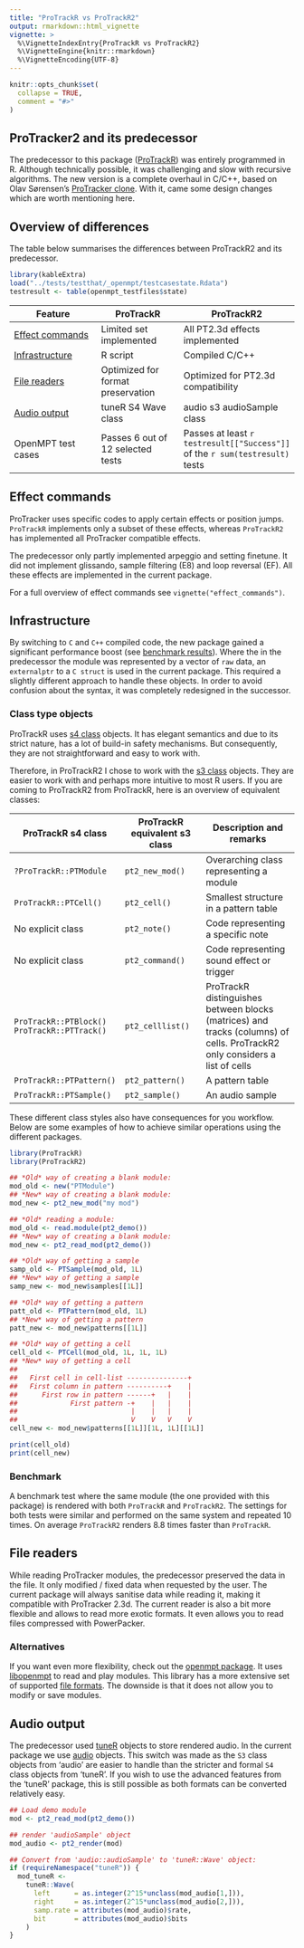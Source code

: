 ```yaml
---
title: "ProTrackR vs ProTrackR2"
output: rmarkdown::html_vignette
vignette: >
  %\VignetteIndexEntry{ProTrackR vs ProTrackR2}
  %\VignetteEngine{knitr::rmarkdown}
  %\VignetteEncoding{UTF-8}
---
```


```r
knitr::opts_chunk$set(
  collapse = TRUE,
  comment = "#>"
)
```

## ProTracker2 and its predecessor

The predecessor to this package ([ProTrackR](https://pepijn-devries.github.io/ProTrackR/)) was
entirely programmed in R. Although technically possible, it was challenging and slow with recursive algorithms.
The new version is a complete overhaul in C/C++, based on Olav S&oslash;rensen's
[ProTracker clone](https://16-bits.org/pt2.php). With it, came some design changes which are worth mentioning
here.

## Overview of differences

The table below summarises the differences between ProTrackR2 and its predecessor.

```r
library(kableExtra)
load("../tests/testthat/_openmpt/testcasestate.Rdata")
testresult <- table(openmpt_testfiles$state)
```

| Feature                             | ProTrackR                         | ProTrackR2                         |
|-------------------------------------|-----------------------------------|------------------------------------|
| [Effect commands](#effect-commands) | Limited set implemented           | All PT2.3d effects implemented     |
| [Infrastructure](#infrastructure)   | R script                          | Compiled C/C++                     |
| [File readers](#file-readers)       | Optimized for format preservation | Optimized for PT2.3d compatibility |
| [Audio output](#audio-output)       | tuneR S4 Wave class               | audio s3 audioSample class         |
| OpenMPT test cases                  | Passes 6 out of 12 selected tests | Passes at least `r testresult[["Success"]]` of the `r sum(testresult)` tests |

## Effect commands

ProTracker uses specific codes to apply certain effects or position jumps. `ProTrackR` implements only
a subset of these effects, whereas `ProTrackR2` has implemented all ProTracker compatible effects.

The predecessor only partly implemented arpeggio and setting finetune. It did not implement
glissando, sample filtering (E8) and loop reversal (EF). All these effects are implemented in
the current package.

For a full overview of effect commands see `vignette("effect_commands")`.

## Infrastructure

By switching to `C` and `C++` compiled code, the new package gained a significant
performance boost (see [benchmark results](#benchmark)). Where the in the predecessor
the module was represented by a vector of `raw` data, an `externalptr` to a `C struct`
is used in the current package. This required a slightly different approach to handle
these objects. In order to avoid confusion about the syntax, it was completely redesigned
in the successor.

### Class type objects

ProTrackR uses [s4 class](https://adv-r.hadley.nz/s4.html) objects. It has elegant semantics
and due to its strict nature, has a lot of build-in safety mechanisms. But consequently,
they are not straightforward and easy to work with.

Therefore, in ProTrackR2 I chose to work with the [s3 class](https://adv-r.hadley.nz/s3.html)
objects. They are easier to work with and perhaps more intuitive to most R users.
If you are coming to ProTrackR2 from ProTrackR, here is an overview of equivalent classes:

| ProTrackR s4 class       | ProTrackR equivalent s3 class | Description and remarks                   |
|--------------------------|-------------------------------|-------------------------------------------|
| `?ProTrackR::PTModule`   | `pt2_new_mod()`               | Overarching class representing a module   |
| `ProTrackR::PTCell()`    | `pt2_cell()`                  | Smallest structure in a pattern table     |
| No explicit class        | `pt2_note()`                  | Code representing a specific note         |
| No explicit class        | `pt2_command()`               | Code representing sound effect or trigger |
| `ProTrackR::PTBlock()`<br>`ProTrackR::PTTrack()` | `pt2_celllist()` | ProTrackR distinguishes between blocks (matrices) and tracks (columns) of cells. ProTrackR2 only considers a list of cells |
| `ProTrackR::PTPattern()` | `pt2_pattern()`               | A pattern table                           |
| `ProTrackR::PTSample()`  | `pt2_sample()`                | An audio sample                           |

These different class styles also have consequences for you workflow. Below are some
examples of how to achieve similar operations using the different packages.

```r
library(ProTrackR)
library(ProTrackR2)

## *Old* way of creating a blank module:
mod_old <- new("PTModule")
## *New* way of creating a blank module:
mod_new <- pt2_new_mod("my mod")

## *Old* reading a module:
mod_old <- read.module(pt2_demo())
## *New* way of creating a blank module:
mod_new <- pt2_read_mod(pt2_demo())

## *Old* way of getting a sample
samp_old <- PTSample(mod_old, 1L)
## *New* way of getting a sample
samp_new <- mod_new$samples[[1L]]

## *Old* way of getting a pattern
patt_old <- PTPattern(mod_old, 1L)
## *New* way of getting a pattern
patt_new <- mod_new$patterns[[1L]]

## *Old* way of getting a cell
cell_old <- PTCell(mod_old, 1L, 1L, 1L)
## *New* way of getting a cell
##
##   First cell in cell-list ---------------+
##   First column in pattern ----------+    |
##      First row in pattern ------+   |    |
##             First pattern -+    |   |    |
##                            |    |   |    |
##                            V    V   V    V
cell_new <- mod_new$patterns[[1L]][1L, 1L][[1L]]

print(cell_old)
print(cell_new)
```

### Benchmark

A benchmark test where the same module (the one provided with this package) is rendered with
both `ProTrackR` and `ProTrackR2`. The settings for both tests were similar and performed
on the same system and repeated 10 times. On average `ProTrackR2` renders 8.8 times faster
than `ProTrackR`.

## File readers

While reading ProTracker modules, the predecessor preserved the data in the file. It only
modified / fixed data when requested by the user. The current package will always sanitise
data while reading it, making it compatible with ProTracker 2.3d. The current reader is
also a bit more flexible and allows to read more exotic formats. It even allows you to
read files compressed with PowerPacker.

### Alternatives

If you want even more flexibility, check out the [openmpt package](https://pepijn-devries.github.io/openmpt/).
It uses [libopenmpt](https://lib.openmpt.org/) to read and play modules. This library
has a more extensive set of supported [file formats](https://wiki.openmpt.org/Manual:_Module_formats).
The downside is that it does not allow you to modify or save modules.

## Audio output

The predecessor used [tuneR](https://cran.r-project.org/package=tuneR) objects to store
rendered audio. In the current package we use [audio](https://cran.r-project.org/package=tuneR)
objects. This switch was made as the `S3` class objects from 'audio' are easier to handle than the
stricter and formal `S4` class objects from 'tuneR'. If you wish to use the advanced features
from the 'tuneR' package, this is still possible as both formats can be converted relatively easy.

```r
## Load demo module
mod <- pt2_read_mod(pt2_demo())

## render 'audioSample' object
mod_audio <- pt2_render(mod)

## Convert from 'audio::audioSample' to 'tuneR::Wave' object:
if (requireNamespace("tuneR")) {
  mod_tuneR <-
    tuneR::Wave(
      left      = as.integer(2^15*unclass(mod_audio[1,])),
      right     = as.integer(2^15*unclass(mod_audio[2,])),
      samp.rate = attributes(mod_audio)$rate,
      bit       = attributes(mod_audio)$bits
    )
}
```
